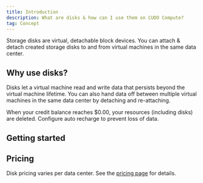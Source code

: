 ```yaml
---
title: Introduction
description: What are disks & how can I use them on CUDO Compute?
tag: Concept
---
```


Storage disks are virtual, detachable block devices. You can attach & detach created storage disks to and from virtual machines in the same data center.

## Why use disks?

Disks let a virtual machine read and write data that persists beyond the virtual machine lifetime. You can also hand data off between multiple virtual machines in the same data center by detaching and re-attaching.

<Note variant="warning">
When your credit balance reaches $0.00, your resources (including disks) are deleted. Configure auto recharge to prevent loss of data.
</Note>

## Getting started

<Cards>
  <Card title="Create a disk" href="/guides/disks/create-a-disk" description="How to create detachable disks" />
  <Card title="Manage a disk" href="/guides/disks/manage-a-disk" description="Attach, detach & delete disks" />
</Cards>

## Pricing

Disk pricing varies per data center. See the [pricing page](/pricing?view=virtual-resources) for details.
